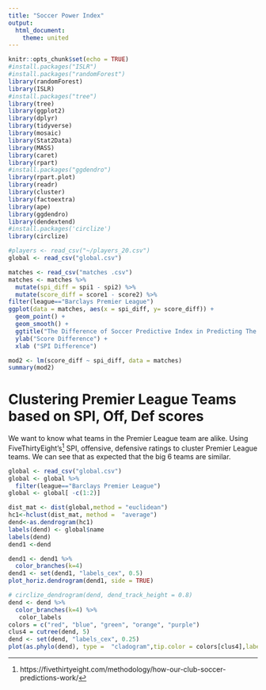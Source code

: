 ```yaml
---
title: "Soccer Power Index"
output: 
  html_document:
    theme: united
---
```


```r
knitr::opts_chunk$set(echo = TRUE)
#install.packages("ISLR")
#install.packages("randomForest")
library(randomForest)
library(ISLR)
#install.packages("tree")
library(tree)
library(ggplot2) 
library(dplyr) 
library(tidyverse)
library(mosaic)
library(Stat2Data)
library(MASS)
library(caret)
library(rpart)
#install.packages("ggdendro")
library(rpart.plot)
library(readr)
library(cluster)
library(factoextra)
library(ape)
library(ggdendro)
library(dendextend)
#install.packages('circlize') 
library(circlize) 
```


```r
#players <- read_csv("~/players_20.csv")
global <- read_csv("global.csv")
```

```r
matches <- read_csv("matches .csv")
matches <- matches %>%
  mutate(spi_diff = spi1 - spi2) %>%
  mutate(score_diff = score1 - score2) %>%
filter(league=="Barclays Premier League")
ggplot(data = matches, aes(x = spi_diff, y= score_diff)) +
  geom_point() +
  geom_smooth() + 
  ggtitle("The Difference of Soccer Predictive Index in Predicting The Outcome of a Match") +
  ylab("Score Difference") +
  xlab ("SPI Difference")
``` 




```r
mod2 <- lm(score_diff ~ spi_diff, data = matches) 
summary(mod2)
```

# Clustering Premier League Teams based on SPI, Off, Def scores 


We want to know what teams in the Premier League team are alike. 
Using FiveThirtyEight’s^[https://fivethirtyeight.com/methodology/how-our-club-soccer-predictions-work/] SPI, offensive, defensive ratings  to cluster Premier League teams. We can see that as expected that the big 6 teams are similar.




```r
global <- read_csv("global.csv")
global <- global %>%
  filter(league=="Barclays Premier League") 
global <- global[ -c(1:2)]

dist_mat <- dist(global,method = "euclidean")
hc1<-hclust(dist_mat, method =  "average")
dend<-as.dendrogram(hc1)
labels(dend) <- global$name
labels(dend)
dend1 <-dend

dend1 <- dend1 %>%
  color_branches(k=4) 
dend1 <- set(dend1, "labels_cex", 0.5)  
plot_horiz.dendrogram(dend1, side = TRUE)

# circlize_dendrogram(dend, dend_track_height = 0.8) 
dend <- dend %>%
  color_branches(k=4) %>% 
   color_labels
colors = c("red", "blue", "green", "orange", "purple")
clus4 = cutree(dend, 5)
dend <- set(dend, "labels_cex", 0.25) 
plot(as.phylo(dend), type =  "cladogram",tip.color = colors[clus4],label.offset = 1, cex = 0.85)
```





